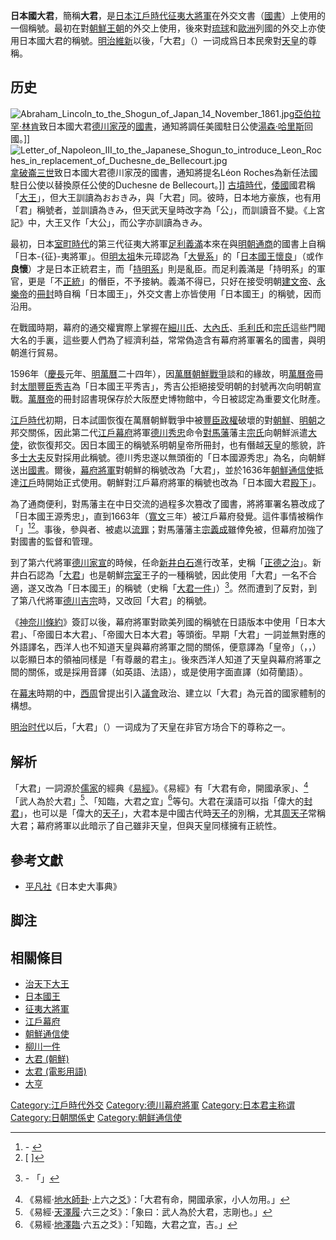 {{japanese|japanese=日本国大君|kyu=日本國大君|kana=にほんこくたいくん|romaji=Nihonkoku Taikun}}
'''日本國大君'''，簡稱'''大君'''，是[[日本|日本]][[江戶時代|江戶時代]][[征夷大將軍|征夷大將軍]]在外交文書（[[國書|國書]]）上使用的一個稱號。最初在對[[朝鮮王朝|朝鮮王朝]]的外交上使用，後來對[[琉球國|琉球]]和[[歐洲|歐洲]]列國的外交上亦使用日本國大君的稱號。[[明治維新|明治維新]]以後，「大君」（{{jpn|j=大君|hg=おおきみ|rm=ōkimi}}）一词成爲日本民衆對[[天皇|天皇]]的尊稱。

{{Citation needed|在英語中，把在一個行業內擁有一定財富和權力的人物稱為「Tycoon」（意同華語的大亨）。「Tycoon」一詞就是來源於日本語的「大君」（讀音Taikun），这也是英语中少数的不直接反映独特的日本文化的自日语传入的外來語之一。|2021-07-14}}

==历史==
[[File:Abraham_Lincoln_to_the_Shogun_of_Japan_14_November_1861.jpg|thumb]][[亞伯拉罕·林肯|亞伯拉罕·林肯]]致日本國大君[[德川家茂|德川家茂]]的[[國書|國書]]，通知將調任美國駐日公使[[湯森·哈里斯|湯森·哈里斯]]回國。]]
[[File:Letter_of_Napoleon_III_to_the_Japanese_Shogun_to_introduce_Leon_Roches_in_replacement_of_Duchesne_de_Bellecourt.jpg|thumb]][[拿破崙三世|拿破崙三世]]致日本國大君德川家茂的國書，通知將提名Léon Roches為新任法國駐日公使以替換原任公使的Duchesne de Bellecourt。]]
[[古坟时代|古墳時代]]，[[倭国|倭國]]國君稱「[[治天下大王|大王]]」，但大王訓讀為おおきみ，與「大君」同。彼時，日本地方豪族，也有用「君」稱號者，並訓讀為きみ，但天武天皇時改字為「公」，而訓讀音不變。《上宮記》中，大王又作「大公」，而公字亦訓讀為きみ。

最初，日本[[室町時代|室町時代]]的第三代征夷大將軍[[足利義滿|足利義滿]]本來在與[[明朝|明朝]][[通商|通商]]的國書上自稱「日本-{征}-夷將軍」。但[[明太祖|明太祖]]朱元璋認為「[[大覺寺統|大覺系]]」的「[[日本國王|日本國王]][[懷良親王|懷良]]」（或作'''良懷'''）才是日本正統君主，而「[[持明院統|持明系]]」則是亂臣。而足利義滿是「持明系」的軍官，更是「不[[正统史观|正統]]」的僭臣，不予接納。義滿不得已，只好在接受明朝[[建文帝|建文帝]]、[[明成祖|永樂帝]]的[[冊封|冊封]]時自稱「日本國王」，外交文書上亦皆使用「日本國王」的稱號，因而沿用。

在戰國時期，幕府的通交權實際上掌握在[[細川氏|細川氏]]、[[大內氏|大內氏]]、[[毛利氏|毛利氏]]和[[宗氏|宗氏]]這些門閥大名的手裏，這些要人們為了經濟利益，常常偽造含有幕府將軍署名的國書，與明朝進行貿易。

1596年（[[慶長|慶長]]元年、[[明|明]][[萬曆|萬曆]]二十四年），因[[萬曆朝鮮戰爭|萬曆朝鮮戰爭]]談和的緣故，明[[明神宗|萬曆帝]]冊封[[太閤|太閤]][[豐臣秀吉|豐臣秀吉]]為「日本國王平秀吉」，秀吉公拒絕接受明朝的封號再次向明朝宣戰。[[萬曆帝|萬曆帝]]的冊封詔書現保存於大阪歷史博物館中，今日被認定為重要文化財產。

[[江戶時代|江戶時代]]初期，日本試圖恢復在萬曆朝鮮戰爭中被[[豐臣政權|豐臣政權]]破壞的對[[朝鮮王朝|朝鮮]]、[[明朝|明朝]]之邦交關係，因此第二代[[江戶幕府|江戶幕府]]將軍[[德川秀忠|德川秀忠]]命令[[對馬藩|對馬藩]]藩主[[宗氏|宗氏]]向朝鮮派遣[[大使|大使]]，欲恢復邦交。因日本國王的稱號系明朝皇帝所冊封，也有僭越[[天皇|天皇]]的態貌，許多[[士大夫|士大夫]]反對採用此稱號。德川秀忠遂以無頭銜的「日本國源秀忠」為名，向朝鮮送出[[國書|國書]]。爾後，[[幕府將軍|幕府將軍]]對朝鮮的稱號改為「大君」，並於1636年[[朝鮮通信使|朝鮮通信使]]抵達[[江戶|江戶]]時開始正式使用。朝鮮對江戶幕府將軍的稱號也改為「日本國大君[[殿下|殿下]]」。

為了通商便利，對馬藩主在中日交流的過程多次篡改了國書，將將軍署名篡改成了 「日本國王源秀忠」，直到1663年（[[寬文|寬文]]三年）被江戶幕府發覺。這件事情被稱作「{{link-ja|柳川一件|柳川一件}}」<ref>[http://roadsite.road.jp/history/soudou/soudou-yanagawa.html {{lang|ja|歴史の勉強・大名騒動録}}] {{Wayback|url=http://roadsite.road.jp/history/soudou/soudou-yanagawa.html |date=20150225020107 }} - {{lang|ja|柳川一件の概要}}</ref><ref>[{{Cite web |url=http://www.nihonjiten.com/data/35125.html |script-title=ja:柳川一件 |access-date=2010-08-27 |archive-date=2020-04-25 |archive-url=https://web.archive.org/web/20200425073632/http://www.nihonjiten.com/data/35125.html |dead-url=no }} {{lang|ja|柳川一件}}]</ref>。事後，參與者{{link-ja|柳川調興|柳川調興}}、{{link-ja|規伯玄方|規伯玄方}}被處以[[流放|流罪]]；對馬藩藩主[[宗義成|宗義成]]雖倖免被{{link-ja|改易|改易}}，但幕府加強了對國書的監督和管理。

到了第六代將軍[[德川家宣|德川家宣]]的時候，任命[[新井白石|新井白石]]進行改革，史稱「[[正德之治|正德之治]]」。新井白石認為「[[大君_(朝鮮)|大君]]」也是朝鮮[[宗室|宗室]]王子的一種稱號，因此使用「大君」一名不合適，遂又改為「日本國王」的稱號（史稱「[[大君一件|大君一件]]」）<ref>{{Cite web |url=http://www.eonet.ne.jp/~chushingura/p_nihonsi/episodo/101_150/123_01.htm |title=存档副本 |access-date=2010-08-27 |archive-date=2008-06-05 |archive-url=https://web.archive.org/web/20080605091216/http://www.eonet.ne.jp/~chushingura/p_nihonsi/episodo/101_150/123_01.htm |dead-url=yes }} - 「{{lang|ja|１７１１（正徳元）年、新井白石は、朝鮮と日本との関係を正すと称して、朝鮮通信使の待遇を簡素・倹約化しました。今まで、将軍の別称として使用していた「日本国大君」は、朝鮮の王子を指す語であるとして廃止し、「日本国王」に改めました。学者らしい発想です。}}」</ref>。然而遭到了反對，到了第八代將軍[[德川吉宗|德川吉宗]]時，又改回「大君」的稱號。

《[[神奈川條約|神奈川條約]]》簽訂以後，幕府將軍對歐美列國的稱號在日語版本中使用「日本大君」、「帝國日本大君」、「帝國大日本大君」等頭銜。早期「大君」一詞並無對應的外語譯名，西洋人也不知道天皇與幕府將軍之間的關係，便意譯為「皇帝」（{{lang-en|Emperor}}，{{lang-nl|Keizer}}，{{lang-fr|Empereur}}）以彰顯日本的領袖同樣是「有尊嚴的君主」。後來西洋人知道了天皇與幕府將軍之間的關係，或是採用音譯（如英語{{lang|en|Ty-coon / Tycoon}}、法語{{lang|fr|Tai-koen}}），或是使用字面直譯（如荷蘭語{{lang|nl|Grand Souverain}}）。

在[[幕末|幕末]]時期的{{link-ja|慶應改革|慶応の改革}}中，[[西周_(启蒙家)|西周]]曾提出引入[[議會|議會]]政治、建立以「大君」為元首的國家體制的構想。

[[明治时代|明治时代]]以后，「大君」（{{jpn|j=大君|hg=おおきみ}}）一词成为了天皇在非官方场合下的尊称之一。

==解析==
「大君」一詞源於[[儒家|儒家]]的經典《[[易經|易經]]》。《易經》有「大君有命，開國承家」、<ref>《易經·[[周易上經三十卦列表#師|地水師卦]]·上六之[[爻|爻]]》：「大君有命，開國承家，小人勿用。」</ref>「武人為於大君」<ref>《易經·[[周易上經三十卦列表#履|天澤履]]·六三之爻》：「象曰：武人為於大君，志剛也。」</ref>、「知臨，大君之宜」<ref>《易經·[[周易上經三十卦列表#臨|地澤臨]]·六五之爻》：「知臨，大君之宜，吉。」</ref>等句。大君在漢語可以指「偉大的[[封君|封君]]」，也可以是「偉大的[[天子|天子]]」，大君本是中國古代時[[天子|天子]]的別稱，尤其[[周天子|周天子]]常稱大君；幕府將軍以此暗示了自己雖非天皇，但與天皇同樣擁有正統性。{{or}}

== 參考文獻 ==
*[[平凡社|平凡社]]《日本史大事典》

==脚注==
{{Reflist|2}}

== 相關條目 ==
*[[治天下大王|治天下大王]]
*[[日本國王|日本國王]]
*[[征夷大將軍|征夷大將軍]]
*[[江戶幕府|江戶幕府]]
*[[朝鮮通信使|朝鮮通信使]]
*[[柳川一件|柳川一件]]
*[[大君_(朝鮮)|大君 (朝鮮)]]
*[[太君_(電影用語)|太君 (電影用語)]]
*[[大亨|大亨]]

[[Category:江戶時代外交|Category:江戶時代外交]]
[[Category:德川幕府將軍|Category:德川幕府將軍]]
[[Category:日本君主称谓|Category:日本君主称谓]]
[[Category:日朝關係史|Category:日朝關係史]]
[[Category:朝鲜通信使|Category:朝鲜通信使]]